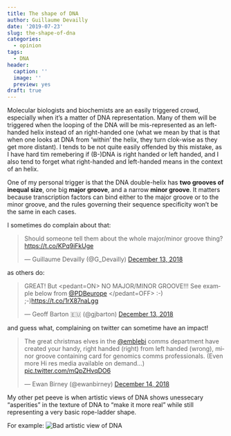 ```yaml
---
title: The shape of DNA
author: Guillaume Devailly
date: '2019-07-23'
slug: the-shape-of-dna
categories:
  - opinion
tags:
  - DNA
header:
  caption: ''
  image: ''
  preview: yes
draft: true
---
```


Molecular biologists and biochemists are an easily triggered crowd, 
especially when it's a matter of DNA representation.
Many of them will be triggered when the looping of the DNA will be mis-represented as an left-handed helix instead of an right-handed one
(what we mean by that is that when one looks at DNA from 'within' the helix, they turn clok-wise as they get more distant).
I tends to be not quite easily offended by this mistake, as I have hard tim remebering if (B-)DNA is right handed or left handed, 
and I also tend to forget what right-handed and left-handed means in the context of an helix.

One of my personal trigger is that the DNA double-helix has **two grooves of inequal size**, one big **major groove**, 
and a narrow **minor groove**. It matters because transcription factors can bind either to the major groove
or to the minor groove, and the rules governing their sequence specificity won't be the same in each cases.

I sometimes do complain about that:

<blockquote class="twitter-tweet"><p lang="en" dir="ltr">Should someone tell them about the whole major/minor groove thing? <a href="https://t.co/KPq9iFkUge">https://t.co/KPq9iFkUge</a></p>&mdash; Guillaume Devailly (@G_Devailly) <a href="https://twitter.com/G_Devailly/status/1073290319716847616?ref_src=twsrc%5Etfw">December 13, 2018</a></blockquote> <script async src="https://platform.twitter.com/widgets.js" charset="utf-8"></script> 

as others do:

<blockquote class="twitter-tweet" data-conversation="none"><p lang="en" dir="ltr">GREAT! But &lt;pedant=ON&gt; NO MAJOR/MINOR GROOVE!!! See example below from <a href="https://twitter.com/PDBeurope?ref_src=twsrc%5Etfw">@PDBeurope</a> &lt;/pedant=OFF&gt; :-) ;-)<a href="https://t.co/1rX87naLgg">https://t.co/1rX87naLgg</a></p>&mdash; Geoff Barton 🇪🇺 (@gjbarton) <a href="https://twitter.com/gjbarton/status/1073265247832678401?ref_src=twsrc%5Etfw">December 13, 2018</a></blockquote> <script async src="https://platform.twitter.com/widgets.js" charset="utf-8"></script> 

and guess what, complaining on twitter can sometime have an impact!

<blockquote class="twitter-tweet"><p lang="en" dir="ltr">The great christmas elves in the <a href="https://twitter.com/emblebi?ref_src=twsrc%5Etfw">@emblebi</a> comms department have created your handy, right handed (right) from left handed (wrong), minor groove containing card for genomics comms professionals. (Even more Hi res media available on demand...) <a href="https://t.co/mQpZHvqDO6">pic.twitter.com/mQpZHvqDO6</a></p>&mdash; Ewan Birney (@ewanbirney) <a href="https://twitter.com/ewanbirney/status/1073615201470169088?ref_src=twsrc%5Etfw">December 14, 2018</a></blockquote> <script async src="https://platform.twitter.com/widgets.js" charset="utf-8"></script> 


My other pet peeve is when artistic views of DNA shows unessecary "asperities" in the texture of DNA to "make it more real"
while still representing a very basic rope-ladder shape.

For example:
![Bad artistic view of DNA](/img/posts/dna-zdnet.jpg)
